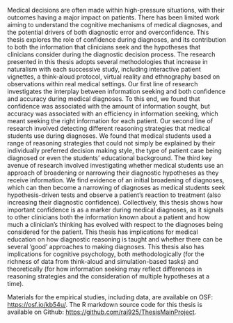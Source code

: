 Medical decisions are often made within high-pressure situations, with their outcomes having a major impact on patients. There has been limited work aiming to understand the cognitive mechanisms of medical diagnoses, and the potential drivers of both diagnostic error and overconfidence. This thesis explores the role of confidence during diagnoses, and its contribution to both the information that clinicians seek and the hypotheses that clinicians consider during the diagnostic decision process. The research presented in this thesis adopts several methodologies that increase in naturalism with each successive study, including interactive patient vignettes, a think-aloud protocol, virtual reality and ethnography based on observations within real medical settings. Our first line of research investigates the interplay between information seeking and both confidence and accuracy during medical diagnoses. To this end, we found that confidence was associated with the amount of information sought, but accuracy was associated with an efficiency in information seeking, which meant seeking the right information for each patient. Our second line of research involved detecting different reasoning strategies that medical students use during diagnoses. We found that medical students used a range of reasoning strategies that could not simply be explained by their individually preferred decision making style, the type of patient case being diagnosed or even the students' educational background. The third key avenue of research involved investigating whether medical students use an approach of broadening or narrowing their diagnostic hypotheses as they receive information. We find evidence of an initial broadening of diagnoses, which can then become a narrowing of diagnoses as medical students seek hypothesis-driven tests and observe a patient's reaction to treatment (also increasing their diagnostic confidence). Collectively, this thesis shows how important confidence is as a marker during medical diagnoses, as it signals to other clinicians both the information known about a patient and how much a clinician's thinking has evolved with respect to the diagnoses being considered for the patient. This thesis has implications for medical education on how diagnostic reasoning is taught and whether there can be several 'good' approaches to making diagnoses. This thesis also has implications for cognitive psychology, both methodologically (for the richness of data from think-aloud and simulation-based tasks) and theoretically (for how information seeking may reflect differences in reasoning strategies and the consideration of multiple hypotheses at a time).

Materials for the empirical studies, including data, are available on OSF: <https://osf.io/kb54u/>. The R markdown source code for this thesis is available on Github: <https://github.com/raj925/ThesisMainProject>.
